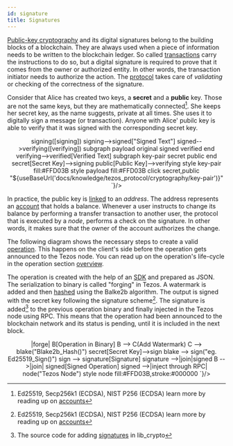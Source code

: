 ```yaml
---
id: signature
title: Signatures
---
```



[Public-key cryptography](key-pair) and its digital signatures belong to the building blocks of a blockchain. They are always used when a piece of information needs to be written to the blockchain ledger. So called [transactions](../operations/transaction) carry the instructions to do so, but a digital signature is required to prove that it comes from the owner or authorized entity. In other words, the transaction initiator needs to authorize the action. The [protocol](../protocol) takes care of *validating* or checking of the correctness of the signature. 

Consider that Alice has created two keys, a **secret** and a **public** key. Those are not the same keys, but they are mathematically connected[^1]. She keeps her secret key, as the name suggests, private at all times. She uses it to digitally sign a message (or transaction). Anyone with Alice' pubilc key is able to verify that it was signed with the corresponding secret key. 


<center>
<Mermaid chart={`
graph TD
	original["Original Text"]-->signing([signing])
  signing-->signed["Signed Text"]
  signed-->verifying([verifying])
  subgraph payload
    original
    signed
    verified
  end
  verifying-->verified[Verified Text]
  subgraph key-pair
    secret
    public
  end
  secret[Secret Key]-->signing
  public[Public Key]-->verifying		
  style key-pair fill:#FFD03B
  style payload fill:#FFD03B
  click secret,public "${useBaseUrl('docs/knowledge/tezos_protocol/cryptography/key-pair')}"
`}/>
</center>

In practice, the public key is [linked](key-pair) to an *address*. The address represents an [account](../account) that holds a balance. Whenever a user instructs to change its balance by performing a transfer transaction to another user, the protocol that is executed by a *node*, performs a check on the signature. In other words, it makes sure that the owner of the account authorizes the change. 

The following diagram shows the necessary steps to create a valid [operation](../operations/oerpations). This happens on the client's side before the operation gets announced to the Tezos node. You can read up on the operation's life-cycle in the operation section [overview](../operations/operations).

The operation is created with the help of an [SDK](../../references/taquito) and prepared as JSON. The serialization to binary is called "forging" in Tezos. A watermark is added and then [hashed](hash) using the Balke2b algorithm. The output is signed with the secret key following the signature scheme[^1]. The signature is added[^2] to the previous operation binary and finally injected in the Tezos node using RPC. This means that the operation had been announced to the blockchain network and its status is pending, until it is included in the next block.

<center>
<Mermaid chart={`
graph TD
	A[Operation in JSON] -->|forge| B[Operation in Binary]
	B --> C(Add Watermark)
  C --> blake("Blake2b_Hash()")
  secret[Secret Key]-->sign
  blake --> sign("eg. Ed25519_Sign()")
  sign --> signature[Signature]
  signature -->|join|signed
	B -->|join| signed[Signed Operation]
  signed -->|inject through RPC| node("Tezos Node")	
  style node fill:#FFD03B,stroke:#000000
`}/>
</center>

[^1]: Ed25519, Secp256k1 (ECDSA), NIST P256 (ECDSA) learn more by reading up on [accounts](../account)
[^2]: The source code for adding [signatures](https://gitlab.com/tezos/tezos/-/blob/master/src/lib_crypto/signature.ml) in lib_crypto 